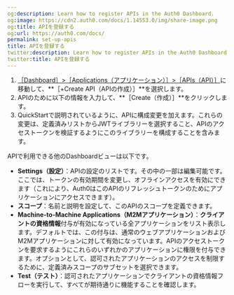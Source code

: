 ```yaml
---
og:description: Learn how to register APIs in the Auth0 Dashboard.
og:image: https://cdn2.auth0.com/docs/1.14553.0/img/share-image.png
og:title: APIを登録する
og:url: https://auth0.com/docs/
permalink: set-up-apis
title: APIを登録する
twitter:description: Learn how to register APIs in the Auth0 Dashboard.
twitter:title: APIを登録する
---
```




1. [［Dashboard］>［Applications（アプリケーション）］>［APIs（API）］](%24%7Bmanage_url%7D/#/apis)に移動して、**［+Create API（APIの作成）］**を選択します。
2. APIのために以下の情報を入力して、**［Create（作成）］**をクリックします。
3. QuickStartで説明されているように、APIに構成変更を加えます。これらの変更は、定義済みリストからJWTライブラリーを選択すること、APIのアクセストークンを検証するようにこのライブラリーを構成することを含みます。

APIで利用できる他のDashboardビューは以下です。

* **Settings（設定）**：APIの設定のリストです。その中の一部は編集可能です。ここでは、トークンの有効期間を変更し、オフラインアクセスを有効にできます（これにより、Auth0はこのAPIのリフレッシュトークンのためにアプリケーションにアクセスできます）。
* **スコープ**：名前と説明を設定して、このAPIのスコープを定義できます。
* **Machine-to-Machine Applications（M2Mアプリケーション）**：**クライアントの資格情報**付与が有効になっている全アプリケーションをリスト表示します。デフォルトでは、この付与は、通常のウェブアプリケーションおよびM2Mアプリケーションに対して有効になっています。APIのアクセストークンを要求するようにこれらのいずれかのアプリケーションに権限を付与できます。オプションとして、認可されたアプリケーションのアクセスを制限するために、定義済みスコープのサブセットを選択できます。
* **Test（テスト）**：認可されたアプリケーションでクライアントの資格情報フローを実行して、すべてが期待通りに機能することを確認します。
